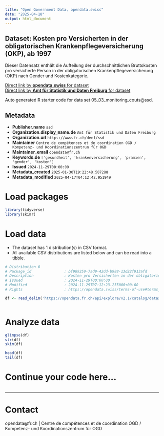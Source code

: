 ```yaml
---
title: "Open Government Data, opendata.swiss"
date: "2025-04-18"
output: html_document
---
```


## Dataset: Kosten pro Versicherten in der obligatorischen Krankenpflegeversicherung (OKP), ab 1997

Dieser Datensatz enthält die Aufteilung der durchschnittlichen Bruttokosten pro versicherte Person in der obligatorischen Krankenpflegeversicherung (OKP) nach Gender und Kostenkategorie.

[Direct link by **opendata.swiss** for dataset](https://opendata.swiss/de/dataset/monitoring-der-kosten-in-der-obligatorischen-krankenpflegeversicherung-okp-ab-1997)<br>
[Direct link by **Amt für Statistik und Daten Freiburg** for dataset](https://opendata.fr.ch/explore/dataset/05_03_monitoring_couts/)

Auto generated R starter code for data set 05_03_monitoring_couts@ssd.

## Metadata

- **Publisher.name** `ssd`
- **Organization.display_name.de** `Amt für Statistik und Daten Freiburg`
- **Organization.url** `https://www.fr.ch/deef/ssd`
- **Maintainer** `Centre de compétences et de coordination OGD / Kompetenz- und Koordinationszentrum für OGD`
- **Maintainer_email** `opendata@fr.ch`
- **Keywords.de** `['gesundheit', 'krankenversicherung', 'pramien', 'gender', 'kosten']`
- **Issued** `2024-11-29T00:00:00`
- **Metadata_created** `2025-01-30T19:22:48.507288`
- **Metadata_modified** `2025-04-17T04:12:42.951949`


# Load packages

```r

library(tidyverse)
library(skimr)

```

# Load data

-   The dataset has 1 distribution(s) in CSV format.
-   All available CSV distributions are listed below and can be read into a tibble.

```r

# Distribution 0
# Package_id               : bf989259-7ad9-42dd-b988-13d22f913afd
# Description              : Kosten pro Versicherten in der obligatorischen Krankenpflegeversicherung (OKP), ab 1997 (csv)
# Issued                   : 2024-11-29T00:00:00
# Modified                 : 2024-11-29T07:12:23.255000+00:00
# Rights                   : https://opendata.swiss/terms-of-use#terms_by

df <- read_delim('https://opendata.fr.ch/api/explore/v2.1/catalog/datasets/05_03_monitoring_couts/exports/csv?use_labels=true')



```

# Analyze data

```r

glimpse(df)
str(df)
skim(df)

head(df)
tail(df)

```

# Continue your code here...

```r

```

------------------------------------------------------------------------

# Contact

opendata@fr.ch | Centre de compétences et de coordination OGD / Kompetenz- und Koordinationszentrum für OGD
